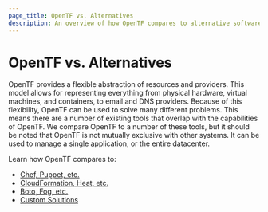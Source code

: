 ```yaml
---
page_title: OpenTF vs. Alternatives
description: An overview of how OpenTF compares to alternative software and tools.
---
```


# OpenTF vs. Alternatives

OpenTF provides a flexible abstraction of resources and providers. This model
allows for representing everything from physical hardware, virtual machines, and
containers, to email and DNS providers. Because of this flexibility, OpenTF
can be used to solve many different problems. This means there are a number of
existing tools that overlap with the capabilities of OpenTF. We compare OpenTF
to a number of these tools, but it should be noted that OpenTF is not mutually
exclusive with other systems. It can be used to manage a single application, or the
entire datacenter.

Learn how OpenTF compares to:

- [Chef, Puppet, etc.](/opentf/intro/vs/chef-puppet)
- [CloudFormation, Heat, etc.](/opentf/intro/vs/cloudformation)
- [Boto, Fog, etc.](/opentf/intro/vs/boto)
- [Custom Solutions](/opentf/intro/vs/custom)
